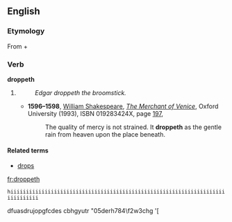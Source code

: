 ==English==

===Etymology===
From {{term|drop}} + {{term|-eth}}

===Verb===
'''droppeth'''

# {{context|archaic|lang=en}} {{en-third-person singular of|drop}}
#: ''Edgar droppeth the broomstick.''
#* '''1596–1598''', [[w:William Shakespeare|William Shakespeare]], ''[[s:The Merchant of Venice|The Merchant of Venice]]'', Oxford University (1993), ISBN 019283424X, page [http://books.google.com/books?id=9N0hMF_WEh4C&pg=PA197&dq=%22it+droppeth+as+the+gentle+rain%22&sig=4OO2GrFDuUk_K5zjsCcbjofFoM4 197],
#*: The quality of mercy is not strained. It '''droppeth''' as the gentle rain from heaven upon the place beneath.

====Related terms====
* [[drops]]

[[fr:droppeth]]
 hiiiiiiiiiiiiiiiiiiiiiiiiiiiiiiiiiiiiiiiiiiiiiiiiiiiiiiiiiiiiiiiiiiiiiiiiiiiiiii
dfuasdrujopgfcdes cbhgyutr  "05derh784\f2w3chg
'[